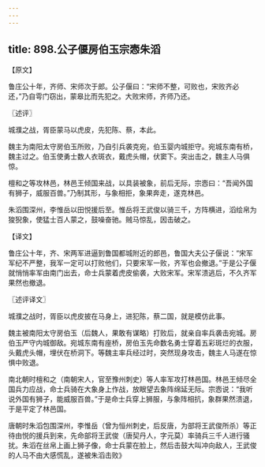 ```yaml
---
---
---
```

title: 898.公子偃房伯玉宗悫朱滔
---



【原文】

鲁庄公十年，齐师、宋师次于郎。公子偃曰：“宋师不整，可败也，宋败齐必还，”乃自雩门窃出，蒙皋比而先犯之。大败宋师，齐师乃还。

〖述评〗

城濮之战，胥臣蒙马以虎皮，先犯陈、蔡，本此。

魏主为南阳太守房伯玉所败，乃自引兵袭克宛，伯玉婴内城拒守。宛城东南有桥，魏主过之。伯玉使勇士数人衣斑衣，戴虎头帽，伏窦下。突出击之，魏主人马俱惊。

檀和之等攻林邑，林邑王倾国来战，以具装被象，前后无际，宗悫曰：“吾闻外国有狮子，威服百兽。”乃制其形，与象相拒，象果奔走，遂克林邑。

朱滔围深州，李惟岳以田悦援后至。惟岳将王武俊以骑三千，方阵横进，滔绘帛为狻猊象，使猛士百人蒙之，鼓噪奋驰。贼马惊乱，因击破之。

【译文】

鲁庄公十年，齐、宋两军进逼到鲁国都城附近的郎邑，鲁国大夫公子偃说：“宋军军纪不严整，我军一定可以打败他们，只要宋军一败，齐军也会撤退。”于是公子偃就悄悄率军由南门出去，命士兵蒙着虎皮偷袭，大败宋军。宋军溃逃后，不久齐军果然也撤退。

〖述评译文〗

城濮之战时，胥臣以虎皮披在马身上，进犯陈，蔡二国，就是模仿此事。

魏主被南阳太守房伯玉（后魏人，果敢有谋略）打败后，就亲自率兵袭击宛城。房伯玉严守内城御敌。宛城东南有座桥，房伯玉先命数名勇士穿着五彩斑烂的衣服，头戴虎头帽，埋伏在桥洞下。等魏主率兵经过时，突然现身攻击，魏主人马遂在惊惧中败退。

南北朝时檀和之（南朝宋人，官至豫州刺史）等人率军攻打林邑国。林邑王倾尽全国兵力应战，命士兵骑在大象身上作战，放眼望去象阵绵延无际。宗悫说：“我听说外国有狮子，能威服百兽。”于是命士兵穿上狮服，与象阵相抗，象群果然溃退，于是平定了林邑国。

唐朝时朱滔包围深州，李惟岳（曾为恒州刺史，后反唐，为部将王武俊所杀）等正待由悦的援兵到来，先命部将王武俊（唐契丹人，字元莫）率骑兵三千人进行骚扰。朱滔在丝帛上画上狮子像，命士兵蒙在脸上，然后击鼓大叫冲向敌人，王武俊的人马不由大感慌乱，遂被朱滔击败》